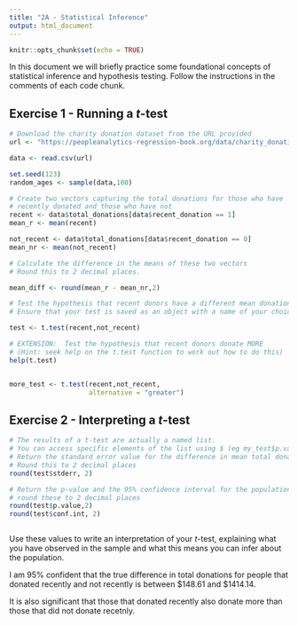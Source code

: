 ```yaml
---
title: "2A - Statistical Inference"
output: html_document
---
```


```r
knitr::opts_chunk$set(echo = TRUE)
```

In this document we will briefly practice some foundational concepts of 
statistical inference and hypothesis testing.  Follow the instructions 
in the comments of each code chunk.

## Exercise 1 - Running a $t$-test

```r
# Download the charity donation dataset from the URL provided
url <- "https://peopleanalytics-regression-book.org/data/charity_donation.csv"

data <- read.csv(url)

set.seed(123)
random_ages <- sample(data,100)


```

```r
# Create two vectors capturing the total donations for those who have 
# recently donated and those who have not
recent <- data$total_donations[data$recent_donation == 1]
mean_r <- mean(recent)

not_recent <- data$total_donations[data$recent_donation == 0]
mean_nr <- mean(not_recent)
```

```r
# Calculate the difference in the means of these two vectors
# Round this to 2 decimal places.

mean_diff <- round(mean_r - mean_nr,2)

```

```r
# Test the hypothesis that recent donors have a different mean donation amount. 
# Ensure that your test is saved as an object with a name of your choice.

test <- t.test(recent,not_recent)

```

```r
# EXTENSION:  Test the hypothesis that recent donors donate MORE
# (Hint: seek help on the t.test function to work out how to do this)
help(t.test)


more_test <- t.test(recent,not_recent,
                    alternative = "greater")
```

## Exercise 2 - Interpreting a $t$-test

```r
# The results of a t-test are actually a named list.
# You can access specific elements of the list using $ (eg my_test$p.value)
# Return the standard error value for the difference in mean total donations. 
# Round this to 2 decimal places
round(test$stderr, 2)

```

```r
# Return the p-value and the 95% confidence interval for the population diff.
# round these to 2 decimal places 
round(test$p.value,2)
round(test$conf.int, 2)



```

Use these values to write an interpretation of your $t$-test, explaining what you have observed in the sample and what this means you can infer about the population.

I am 95% confident that the true difference in total donations for people that donated recently and not recently is between $148.61 and $1414.14.

It is also significant that those that donated recently also donate more than those that did not donate recetnly.


